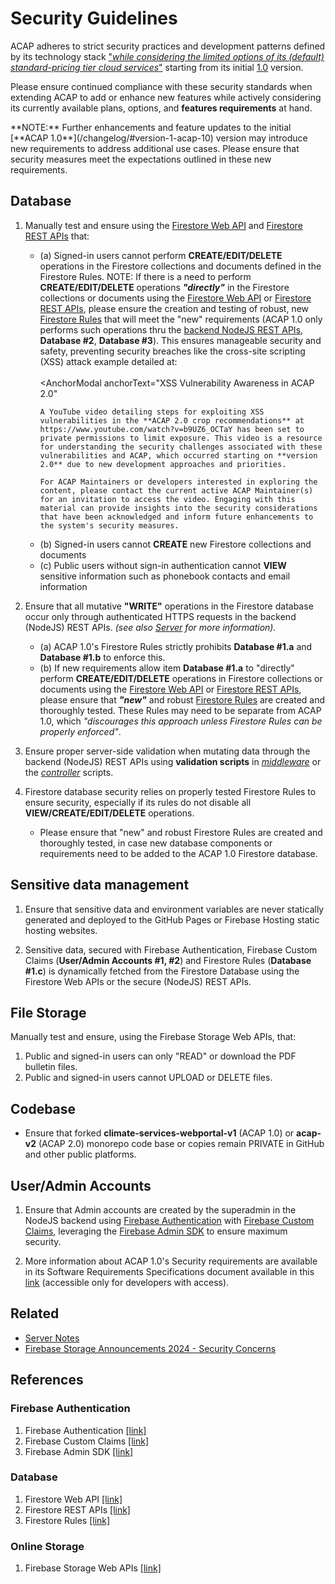 
# Security Guidelines

ACAP adheres to strict security practices and development patterns defined by its technology stack <u>"_while considering the limited options of its (default) standard-pricing tier cloud services_"</u> starting from its initial [1.0](/changelog/#version-1-acap-10) version.

Please ensure continued compliance with these security standards when extending ACAP to add or enhance new features while actively considering its currently available plans, options, and **features requirements** at hand.

<Callout type="error" emoji="☠️">
**NOTE:** Further enhancements and feature updates to the initial [**ACAP 1.0**](/changelog/#version-1-acap-10) version may introduce new requirements to address additional use cases. Please ensure that security measures meet the expectations outlined in these new requirements.
</Callout>

## Database

1. Manually test and ensure using the [Firestore Web API](https://firebase.google.com/docs/firestore/quickstart) and [Firestore REST APIs](https://firebase.google.com/docs/firestore/use-rest-api) that:
   - (a) Signed-in users cannot perform **CREATE/EDIT/DELETE** operations in the Firestore collections and documents defined in the Firestore Rules.
      <Callout type="warning">
      NOTE: If there is a need to perform **CREATE/EDIT/DELETE** operations _**"directly"**_ in the Firestore collections or documents using the [Firestore Web API](https://firebase.google.com/docs/firestore/quickstart) or [Firestore REST APIs](https://firebase.google.com/docs/firestore/use-rest-api), please ensure the creation and testing of robust, new [Firestore Rules](https://firebase.google.com/docs/firestore/security/get-started) that will meet the "new" requirements (ACAP <span className="text-xl font-bold text-red-600">1.0</span> only performs such operations thru the [backend NodeJS REST APIs](/directories/server), **Database #2**, **Database #3**). This ensures manageable security and safety, preventing security breaches like the cross-site scripting (XSS) attack example detailed at:<br /><br />
      <AnchorModal
        anchorText="XSS Vulnerability Awareness in ACAP 2.0"
      >
         A YouTube video detailing steps for exploiting XSS vulnerabilities in the **ACAP 2.0 crop recommendations** at https://www.youtube.com/watch?v=b9UZ6_OCTaY has been set to private permissions to limit exposure. This video is a resource for understanding the security challenges associated with these vulnerabilities and ACAP, which occurred starting on **version 2.0** due to new development approaches and priorities.

         For ACAP Maintainers or developers interested in exploring the content, please contact the current active ACAP Maintainer(s) for an invitation to access the video. Engaging with this material can provide insights into the security considerations that have been acknowledged and inform future enhancements to the system's security measures.
      </AnchorModal>
      </Callout>
   - (b) Signed-in users cannot **CREATE** new Firestore collections and documents
   - (c) Public users without sign-in authentication cannot **VIEW** sensitive information such as phonebook contacts and email information

2. Ensure that all mutative **"WRITE"** operations in the Firestore database occur only through authenticated HTTPS requests in the backend (NodeJS) REST APIs. _(see also [Server](/directories/server) for more information)._
   - (a) ACAP 1.0's Firestore Rules strictly prohibits **Database #1.a** and **Database #1.b** to enforce this.
   - (b) If new requirements allow item **Database #1.a** to "directly" perform **CREATE/EDIT/DELETE** operations in Firestore collections or documents using the [Firestore Web API](https://firebase.google.com/docs/firestore/quickstart) or [Firestore REST APIs](https://firebase.google.com/docs/firestore/use-rest-api), please ensure that _**"new"**_ and robust [Firestore Rules](https://firebase.google.com/docs/firestore/security/get-started) are created and thoroughly tested. These Rules may need to be separate from ACAP <span className="text-xl font-bold text-red-600">1.0</span>, which _"discourages this approach unless Firestore Rules can be properly enforced"_.

3. Ensure proper server-side validation when mutating data through the backend (NodeJS) REST APIs using **validation scripts** in [_middleware_](/directories/server/#middleware) or the [_controller_](/directories/server/#controllers) scripts.

4. Firestore database security relies on properly tested Firestore Rules to ensure security, especially if its rules do not disable all **VIEW/CREATE/EDIT/DELETE** operations.
   - Please ensure that "new" and robust Firestore Rules are created and thoroughly tested, in case new database components or requirements need to be added to the ACAP 1.0 Firestore database.

## Sensitive data management

1.  Ensure that sensitive data and environment variables are never statically generated and deployed to the GitHub Pages or Firebase Hosting static hosting websites.

2. Sensitive data, secured with Firebase Authentication, Firebase Custom Claims (**User/Admin Accounts #1, #2**) and Firestore Rules (**Database #1.c**) is dynamically fetched from the Firestore Database using the Firestore Web APIs or the secure (NodeJS) REST APIs.

## File Storage

Manually test and ensure, using the Firebase Storage Web APIs, that:

1. Public and signed-in users can only "READ" or download the PDF bulletin files.
2. Public and signed-in users cannot UPLOAD or DELETE files.

## Codebase

- Ensure that forked **climate-services-webportal-v1** (ACAP 1.0) or **acap-v2** (ACAP 2.0) monorepo code base or copies remain PRIVATE in GitHub and other public platforms.

## User/Admin Accounts

1. Ensure that Admin accounts are created by the superadmin in the NodeJS backend using [Firebase Authentication](https://firebase.google.com/docs/auth/) with [Firebase Custom Claims](https://firebase.google.com/docs/auth/admin/custom-claims), leveraging the [Firebase Admin SDK](https://firebase.google.com/docs/admin/setup) to ensure maximum security.

2. More information about ACAP 1.0's Security requirements are available in its Software Requirements Specifications document available in this [link](https://github.com/amia-cis/acap-v2/blob/dev/docs/acap_1.0_software_requirements_specification_v4.0.pdf) (accessible only for developers with access).

## Related

- [Server Notes](/directories/server)
- [Firebase Storage Announcements 2024 - Security Concerns](/announcements/firebase-storage-2024#security-considerations)

## References

### Firebase Authentication

1. Firebase Authentication [[link]](https://firebase.google.com/docs/auth/)
2. Firebase Custom Claims [[link]](https://firebase.google.com/docs/auth/admin/custom-claims)
3. Firebase Admin SDK [[link]](https://firebase.google.com/docs/admin/setup)

### Database

1. Firestore Web API [[link]](https://firebase.google.com/docs/firestore/quickstart)
2. Firestore REST APIs [[link]](https://firebase.google.com/docs/firestore/use-rest-api)
3. Firestore Rules [[link]](https://firebase.google.com/docs/firestore/security/get-started)

### Online Storage

1. Firebase Storage Web APIs [[link]](https://firebase.google.com/docs/storage/web/upload-files)

